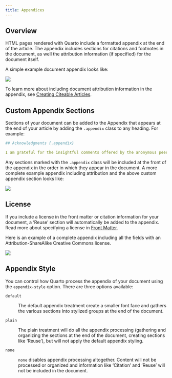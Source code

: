```yaml
---
title: Appendices
---
```


## Overview

HTML pages rendered with Quarto include a formatted appendix at the end of the article. The appendix includes sections for citations and footnotes in the document, as well the attribution information (if specified) for the document itself.

A simple example document appendix looks like:

![](images/document-appendix-simple.png){.border fig-alt="Appendix with two sections: References, and Footnotes."}

To learn more about including document attribution information in the appendix, see [Creating Citeable Articles](/docs/authoring/create-citeable-articles.qmd).

## Custom Appendix Sections

Sections of your document can be added to the Appendix that appears at the end of your article by adding the `.appendix` class to any heading. For example:

``` yaml
## Acknowledgments {.appendix}

I am grateful for the insightful comments offered by the anonymous peer reviewers at Books & Texts. The generosity and expertise of one and all have improved this study in innumerable ways and saved me from many errors; those that inevitably remain are entirely my own responsibility.
```

Any sections marked with the `.appendix` class will be included at the front of the appendix in the order in which they appear in the document. A more complete example appendix including attribution and the above custom appendix section looks like:

![](images/document-appendix-full.png){.border fig-alt="Appendix with Acknowledgements, References, Footnes, and Citation sections. The Citation section contains both BibTex citation, and plain text for attribution."}

## License

If you include a license in the front matter or citation information for your document, a 'Reuse' section will automatically be added to the appendix. Read more about specifying a license in [Front Matter](/docs/authoring/front-matter.qmd#license).

Here is an example of a complete appendix including all the fields with an Attribution-ShareAlike Creative Commons license.

![](images/document-appendix-reuse.png){.border fig-alt="Appendix with Acknowledgements, References, Footnotes, Reuse, and Citation sections. The Reuse section contains a link to the Attribution-ShareAlike Creative Commons license."}


## Appendix Style

You can control how Quarto process the appendix of your document using the `appendix-style` option. There are three options available:

`default`

:   The default appendix treatment create a smaller font face and gathers the various sections into stylized groups at the end of the document.

`plain`

:   The plain treatment will do all the appendix processing (gathering and organizing the sections at the end of the document, creating sections like 'Reuse'), but will not apply the default appendix styling.

`none`

:   `none` disables appendix processing altogether. Content will not be processed or organized and information like 'Citation' and 'Reuse' will not be included in the document.
